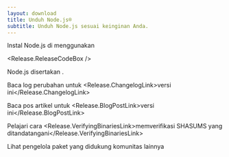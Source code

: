```yaml
---
layout: download
title: Unduh Node.js®
subtitle: Unduh Node.js sesuai keinginan Anda.
---
```


<section>
Instal Node.js <Release.VersionDropdown /> di <Release.OperatingSystemDropdown exclude={["AIX"]} /> menggunakan <Release.PlatformDropdown />

<Release.ReleaseCodeBox />
</section>

<section>
Node.js disertakan <Release.NpmLink />.

Baca log perubahan untuk <Release.ChangelogLink>versi ini</Release.ChangelogLink>

Baca pos artikel untuk <Release.BlogPostLink>versi ini</Release.BlogPostLink>

Pelajari cara <Release.VerifyingBinariesLink>memverifikasi SHASUMS yang ditandatangani</Release.VerifyingBinariesLink>

Lihat <LinkWithArrow href="/download/package-manager/all">pengelola paket</LinkWithArrow> yang didukung komunitas lainnya

</section>
